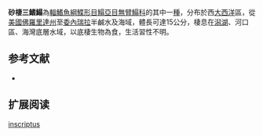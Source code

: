 {{Speciesbox
| name = 砂棲三鰭鰨
| image = 
| image_width = 250px
| status = NE
| status_system = IUCN3.1
| genus = Trinectes
| species = inscriptus
| authority = [[Gosse|Gosse]], 1851
| synonyms = *''Monochirus inscriptus,Gosse, 1851''
}}

'''砂棲三鰭鰨'''為[[輻鰭魚綱|輻鰭魚綱]][[鰈形目|鰈形目]][[鰨亞目|鰨亞目]][[無臂鰨科|無臂鰨科]]的其中一[[種|種]]，分布於西[[大西洋|大西洋]]區，從[[美國|美國]][[佛羅里達州|佛羅里達州]]至[[委內瑞拉|委內瑞拉]]半鹹水及海域，體長可達15公分，棲息在[[潟湖|潟湖]]、河口區、海灣底層水域，以底棲生物為食，生活習性不明。
==参考文献==
*{{FishBase_species|genus=Trinectes|species=inscriptus|year=2014|month=4}}

== 扩展阅读 ==
{{refbegin}}
{{wikispecies-inline|Trinectes inscriptus|砂棲三鰭鰨}}
{{refend}}
{{Taxonbar|from=Q2524697}}

[[Category:三鰭鰨屬|inscriptus]]


{{魚類小作品}}